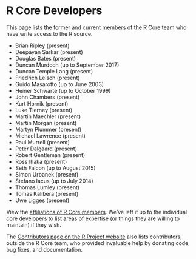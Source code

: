 # R Core Developers

This page lists the former and current members of the R Core team who have write access to the R source.

  * Brian Ripley (present) 
  * Deepayan Sarkar (present) 
  * Douglas Bates (present) 
  * Duncan Murdoch (up to September 2017)
  * Duncan Temple Lang (present) 
  * Friedrich Leisch (present)
  * Guido Masarotto (up to June 2003)
  * Heiner Schwarte (up to October 1999)
  * John Chambers (present)
  * Kurt Hornik (present)
  * Luke Tierney (present)
  * Martin Maechler (present)
  * Martin Morgan (present)
  * Martyn Plummer (present)
  * Michael Lawrence (present)
  * Paul Murrell (present)
  * Peter Dalgaard (present)
  * Robert Gentleman (present)
  * Ross Ihaka (present)
  * Seth Falcon (up to August 2015)
  * Simon Urbanek (present)
  * Stefano lacus (up to July 2014)
  * Thomas Lumley (present)
  * Tomas Kalibera (present)
  * Uwe Ligges (present)

View the [affiliations of R Core members](). We've left it up to the individual core developers to list areas of expertise (or things they are willing to maintain) if they wish.
<!-- TODO add URL to bios, perhaps on the R project website -->

The [Contributors page on the R Project website](https://www.r-project.org/contributors.html) also lists contributors, outside the R Core team, who provided invaluable help by donating code, bug fixes, and documentation.
